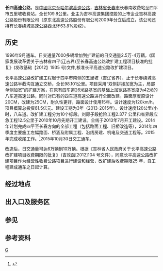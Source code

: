 {{中国高速公路信息框
| 编号 = G1
| 自定頭部 = 
| 名称 = 北京－哈尔滨高速公路（长春－四平）
| 地圖 = 
| 路線簡稱 = 长四
| 最近通車日期 = 1996年9月
| 规划总里程 = 98.101
| 起點 = 五里坡（吉辽界）
| 終點 = 长春市半截沟互通立交桥与[[长春绕城高速公路|长春绕城高速公路]]相接
| 出口處數 = 
| 服务区数 = 
}}

'''长四高速公路'''，是[[中國|中國]][[北京|北京]]至[[哈尔滨|哈尔滨]][[高速公路|高速公路]]，[[吉林省|吉林省]][[长春市|长春市]]长春南收费站至四平市五里坡收费站，全长109.8公里。业主为吉林高速集团控股的上市企业吉林高速公路股份有限公司（原东北高速公路股份有限公司2009年分立后成立，该公司还持有长春绕城高速公路西北环63.8%股权）。

==历史==
1996年9月通车。日交通量7000多辆增加到扩建前的日交通量2.5万-4万辆。《国家发展改革委关于吉林省四平(辽吉界)至长春高速公路改扩建工程项目核准的批复》(发改基础【2012】1935 号)文件,核准长平高速公路改扩建项目。

长平高速公路改扩建工程起于四平市南侧的五里坡（吉辽省界），止于长春绕城高速公路半截沟互通立交桥，全长98.101公里。项目采用“双侧拼接加宽为主，局部单侧加宽”的扩建方案，在原有四车道26米路基宽的基础上加宽路基宽度为42米的八车道高速公路，同时对已有的四车道高速公路进行全面改建。路面厚度原设计20CM，改建为25CM，耐久性更好，路面设计使用15年。设计速度为120km/h。项目概算总投资61.5亿元。建设工期为3年（2013-2015年）。设计速度120公里/小时，八车道。改扩建工程分为10个标段。刘房子段抢险工程2.377 公里和省界段应急工程12.5公里于2010年10月先期开工建设。全线于2013年7月开工建设。2014年计划完成四平至长春方向的全部工程（包括路面工程、旧桥改造等），2014年四季度主要施工左幅路面、桥涵及附属工程、沿线房建、机电及交通工程等。2015年完成收尾工作。<ref>{{Cite web |url=http://jl.sina.com.cn/news/m/2014-10-29/0701110328_4.html |title=《城市晚报》：http://jl.sina.com.cn/news/m/2014-10-29/0701110328_4.html |access-date=2014-10-29 |archive-url=https://web.archive.org/web/20141029065205/http://jl.sina.com.cn/news/m/2014-10-29/0701110328_4.html |archive-date=2014-10-29 |dead-url=yes }}</ref>2015年10月30日交工通车。

改造后，日交通量可达6万辆到10万辆。根据《吉林省人民政府关于长平高速公路改扩建项目收费期限的批复》（吉政函[2012]104 号文件），同意长平高速公路改扩建项目作为经营性收费公路项目进行建设和经营，改扩建后收费期限25 年，自工程建成通车之日起计算。

==经过地点==
 
== 出入口及服务区 ==
 
==参见== 

==参考资料==
{{reflist}}

{{中国国家高速公路网}}
{{吉林省高速公路}}

[[Category:吉林省高速公路|G]]